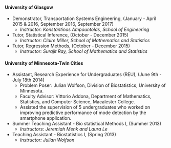 #### University of Glasgow 

- Demonstrator, Transportation Systems Engineering, (January - April 2015 & 2016, September 2016, September 2017)
    - *Instructor:  Konstantinos Ampountolas, School of Engineering*

- Tutor, Statistical Inference, (October - December 2015)
    - *Instructor:  Claire Miller, School of Mathematics and Statistics* 

- Tutor, Regression Methods, (October - December 2015)
    - *Instructor:  Surajit Ray, School of Mathematics and Statistics*

#### University of Minnesota-Twin Cities

- Assistant, Research Experience for Undergraduates (REU), (June 9th - July 18th 2014)
    - Problem Poser: Julian Wolfson, Division of Biostatistics, University of Minnesota.
    - Faculty Advisor: Vittorio Addona, Department of Mathematics, Statistics, and Computer Science, Macalester College. 
    - Assisted the supervision of 5 undergraduates who worked on improving predictive performance of mode detection by the smartphone application.

- Summer Teaching Assistant - Bio statistical Methods I, (Summer 2013)
    - *Instructors: Jeremiah Menk and Laura Le*

- Teaching Assistant - Biostatistics I, (Spring 2013)
    - *Instructor:  Julian Wolfson* 